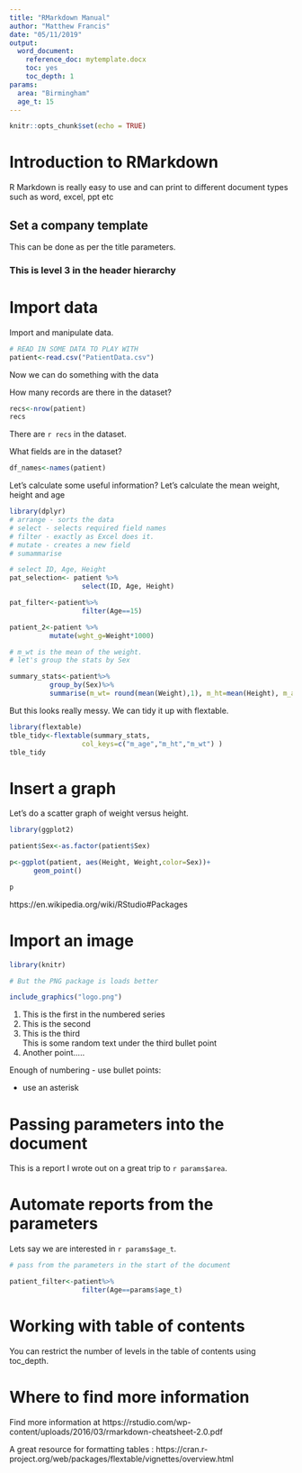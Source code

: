 ---
title: "RMarkdown Manual"
author: "Matthew Francis"
date: "05/11/2019"
output:
  word_document:
    reference_doc: mytemplate.docx
    toc: yes
    toc_depth: 1
params:
  area: "Birmingham"
  age_t: 15
---

```{r setup, include=FALSE}
knitr::opts_chunk$set(echo = TRUE)
```

# Introduction to RMarkdown

R Markdown is really easy to use and can print to different document types such as word, excel, ppt etc

## Set a company template

This can be done as per the title parameters.


### This is level 3 in the header hierarchy

# Import data

Import and manipulate data.

```{r, readdata, echo=TRUE}

# READ IN SOME DATA TO PLAY WITH
patient<-read.csv("PatientData.csv")
```

Now we can do something with the data

How many records are there in the dataset?


```{r}
recs<-nrow(patient)
recs
```

There are `r recs` in the dataset.

What fields are in the dataset?

```{r, echo=TRUE }
df_names<-names(patient)

```

Let's calculate some useful information?
Let's calculate the mean weight, height and age

```{r, echo =TRUE}
library(dplyr)
# arrange - sorts the data
# select - selects required field names
# filter - exactly as Excel does it.
# mutate - creates a new field
# sumammarise

# select ID, Age, Height
pat_selection<- patient %>%
                  select(ID, Age, Height)

pat_filter<-patient%>%
                  filter(Age==15)

patient_2<-patient %>%
          mutate(wght_g=Weight*1000)

# m_wt is the mean of the weight.
# let's group the stats by Sex

summary_stats<-patient%>%
          group_by(Sex)%>%
          summarise(m_wt= round(mean(Weight),1), m_ht=mean(Height), m_age=mean(Age))

```



But this looks really messy. We can tidy it up with flextable.

```{r, echo=TRUE}
library(flextable)
tble_tidy<-flextable(summary_stats,
                  col_keys=c("m_age","m_ht","m_wt") )  
tble_tidy
```

# Insert a graph

Let's do a scatter graph of weight versus height.

```{r, echo=TRUE}
library(ggplot2)

patient$Sex<-as.factor(patient$Sex)

p<-ggplot(patient, aes(Height, Weight,color=Sex))+
      geom_point()

p
```

https://en.wikipedia.org/wiki/RStudio#Packages

# Import an image

```{r, echo=TRUE}
library(knitr)

# But the PNG package is loads better

include_graphics("logo.png")

```

1. This is the first in the numbered series  
2. This is the second  
10. This is the third   
This is some random text under the third bullet point  
4. Another point..... 

Enough of numbering - use bullet points:  

* use an asterisk

# Passing parameters into the document

This is a report I wrote out on a great trip to `r params$area`.

# Automate reports from the parameters

Lets say we are interested in `r params$age_t`.

```{r, echo=TRUE}
# pass from the parameters in the start of the document

patient_filter<-patient%>%
                  filter(Age==params$age_t)

```

# Working with table of contents

You can restrict the number of levels in the table of contents using toc_depth.

# Where to find more information

Find more information at https://rstudio.com/wp-content/uploads/2016/03/rmarkdown-cheatsheet-2.0.pdf

A great resource for formatting tables : https://cran.r-project.org/web/packages/flextable/vignettes/overview.html

